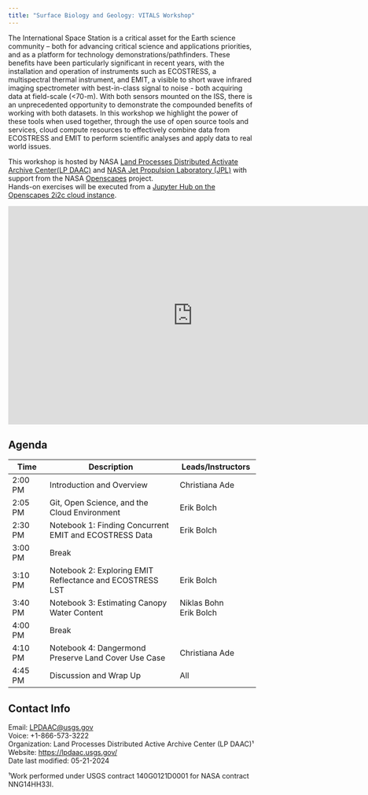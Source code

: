 ```yaml
---
title: "Surface Biology and Geology: VITALS Workshop"
---
```


The International Space Station is a critical asset for the Earth science community -- both for advancing critical science and applications priorities, and as a platform for technology demonstrations/pathfinders.  These benefits have been particularly significant in recent years, with the installation and operation of instruments such as ECOSTRESS, a multispectral thermal instrument, and EMIT, a visible to short wave infrared imaging spectrometer with best-in-class signal to noise - both acquiring data at field-scale (<70-m).  With both sensors mounted on the ISS, there is an unprecedented opportunity to demonstrate the compounded benefits of working with both datasets.  In this workshop we highlight the power of these tools when used together, through the use of open source tools and services, cloud compute resources to effectively combine data from ECOSTRESS and EMIT to perform scientific analyses and apply data to real world issues. 

This workshop is hosted by NASA [Land Processes Distributed Activate Archive Center(LP DAAC)](https://lpdaac.usgs.gov/) and [NASA Jet Propulsion Laboratory (JPL)](https://www.jpl.nasa.gov/) with support from the NASA [Openscapes](https://nasa-openscapes.github.io/) project.  
Hands-on exercises will be executed from a [Jupyter Hub on the Openscapes 2i2c cloud instance](https://workshop.openscapes.2i2c.cloud/).

<iframe src="https://docs.google.com/presentation/d/1XrdG9P5rLNR8C1TeLpf80YZUCtqdmUev/embed?start=false&loop=false&delayms=3000" frameborder="0" width="750" height="445" allowfullscreen="true" mozallowfullscreen="true" webkitallowfullscreen="true"></iframe>

## Agenda

| Time | Description | Leads/Instructors |  
|------|---------------------|-------------| 
|2:00 PM|Introduction and Overview |Christiana Ade|  
|2:05 PM|Git, Open Science, and the Cloud Environment|Erik Bolch|  
|2:30 PM|Notebook 1: Finding Concurrent EMIT and ECOSTRESS Data|Erik Bolch|
|3:00 PM|Break||
|3:10 PM|Notebook 2: Exploring EMIT Reflectance and ECOSTRESS LST|Erik Bolch|  
|3:40 PM|Notebook 3: Estimating Canopy Water Content|Niklas Bohn <br> Erik Bolch|
|4:00 PM|Break|| 
|4:10 PM|Notebook 4: Dangermond Preserve Land Cover Use Case|Christiana Ade|  
|4:45 PM|Discussion and Wrap Up|All|  

## Contact Info  

Email: <LPDAAC@usgs.gov>  
Voice: +1-866-573-3222  
Organization: Land Processes Distributed Active Archive Center (LP DAAC)¹  
Website: <https://lpdaac.usgs.gov/>  
Date last modified: 05-21-2024

¹Work performed under USGS contract 140G0121D0001 for NASA contract NNG14HH33I.
